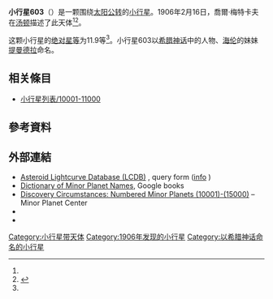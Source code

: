 {{Infobox planet
 | minorplanet     = yes
 | name            = 603 Timandra
 | background      = #D6D6D6
 | image = 
 | image_size      = 
 | caption         =
 | discovery_ref   =  <ref name="MPC-object" />
 | discoverer      = [[喬爾·梅特卡夫|喬爾·梅特卡夫]]
 | discovery_site  = [[汤顿|汤顿]]
 | discovered      = 1906年2月16日
 | mpc_name        = 603 Timandra
 | alt_names       = 603 Timandra
 | pronounced      = 
 | named_after     = <ref name="MPC-object" />
 | mp_category     = [[主帶小行星|主帶小行星]] <ref name="MPC-object" /><ref name="jpldata" />
 | orbit_ref       = <ref name="a">[http://ssd.jpl.nasa.gov/sbdb.cgi?sstr=603 603] {{Wayback|url=http://ssd.jpl.nasa.gov/sbdb.cgi?sstr=603 |date=20210117105917 }}，小行星數據庫瀏覽器（JPL Small-Body Database Browser）－[[美国国家航空航天局|美国国家航空航天局]]喷气推进实验室</ref>
 | epoch           = 2018-03-23.0（[[儒略日|JD]] 2458200.5）
 | uncertainty     = 0
 | observation_arc = 
 | aphelion = {{convert|2.981|AU|km|3|abbr=on|lk=out}}
 | perihelion      = {{convert|2.0963049|AU|km|3|abbr=on}}
 | semimajor       = 2.5385275
 | eccentricity    = 0.1742044
 | period          = 4.04[[儒略年|yr]]
 | mean_anomaly    = 233.39999[[度|°]]
 | mean_motion     = {{Deg2DMS|0.24368630|sup=ms}} / day
 | inclination     = 8.02514
 | asc_node        = 343.45686°
 | arg_peri        = 159.75294
 | mean_diameter   = 
 | rotation        = 
 | albedo          =
 | spectral_type   =
 | abs_magnitude   = 11.9<ref name="jpldata" />
}}
'''小行星603'''（{{lang-en|603 Timandra}}）是一颗围绕[[太阳|太阳]][[公转|公转]]的[[小行星|小行星]]。1906年2月16日，喬爾·梅特卡夫在[[汤顿|汤顿]]描述了此天体<ref name="a" /><ref>{{cite news|title=小行星列表|url=http://cfa-www.harvard.edu/iau/lists/NumberedMPs.txt|accessdate=2018-10-19|newspaper=哈佛大学|archive-date=2008-05-17|archive-url=https://web.archive.org/web/20080517010638/http://cfa-www.harvard.edu/iau/lists/NumberedMPs.txt|dead-url=no}}</ref>。

这颗小行星的[[绝对星等|绝对星等]]为11.9等<ref name="a" />。小行星603以[[希腊神话|希腊神话]]中的人物、[[海伦_(神话)|海伦]]的妹妹[[提曼德拉|提曼德拉]]命名。

== 相关條目 ==
*[[小行星列表/10001-11000|小行星列表/10001-11000]]

== 參考資料 ==
{{reflist|refs=

<ref name="jpldata">{{cite web
 |type         = 2018-01-26 last obs.
 |title        = JPL Small-Body Database Browser:603 Timandra-603 Timandra
 |url          = https://ssd.jpl.nasa.gov/sbdb.cgi?sstr=603
 |publisher    = [[Jet_Propulsion_Laboratory|Jet Propulsion Laboratory]]
 |accessdate   = 28 March 2018
 |archive-date = 2021-01-17
 |archive-url  = https://web.archive.org/web/20210117105917/https://ssd.jpl.nasa.gov/sbdb.cgi?sstr=603
 |dead-url     = no
}}</ref>

<ref name="MPC-object">{{cite web
  |title      = 603 Timandra
  |work      = Minor Planet Center
  |url      = https://www.minorplanetcenter.net/db_search/show_object?object_id=603
  |accessdate      = 28 March 2018
  |archive-date      = 2016-03-04
  |archive-url      = https://web.archive.org/web/20160304104554/http://minorplanetcenter.net/db_search/show_object?object_id=603
  |dead-url      = no
  }}</ref>

}}

==  外部連結 ==
* [http://www.minorplanet.info/PHP/lcdbsummaryquery.php Asteroid Lightcurve Database (LCDB)] {{Wayback|url=http://www.minorplanet.info/PHP/lcdbsummaryquery.php |date=20171210173955 }}, query form ([http://www.minorplanet.info/lightcurvedatabase.html info] {{Wayback|url=http://www.minorplanet.info/lightcurvedatabase.html |date=20171216050541 }})
* [https://books.google.com/books?id=aeAg1X7afOoC&pg Dictionary of Minor Planet Names], Google books
* [http://www.minorplanetcenter.net/iau/lists/NumberedMPs010001.html Discovery Circumstances: Numbered Minor Planets (10001)-(15000)] {{Wayback|url=http://www.minorplanetcenter.net/iau/lists/NumberedMPs010001.html |date=20180612162317 }} – Minor Planet Center
* {{AstDys|603}}
* {{JPL small body}}

{{小行星小作品}}

{{Minor Planet Number|[[小行星602|小行星602]]|[[小行星604|小行星604]]}}
{{小天体}}

[[Category:小行星带天体|Category:小行星带天体]]
[[Category:1906年发现的小行星|Category:1906年发现的小行星]]
[[Category:以希腊神话命名的小行星|Category:以希腊神话命名的小行星]]